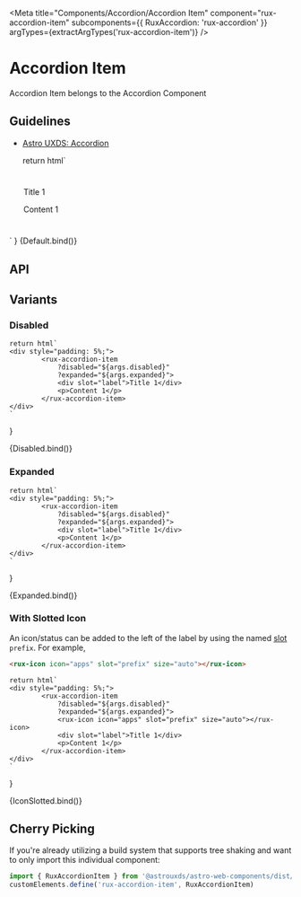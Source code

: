 
<Meta
    title="Components/Accordion/Accordion Item"
    component="rux-accordion-item"
    subcomponents={{ RuxAccordion: 'rux-accordion' }}
    argTypes={extractArgTypes('rux-accordion-item')}
/>

# Accordion Item

Accordion Item belongs to the Accordion Component

## Guidelines

-   [Astro UXDS: Accordion](https://www.astrouxds.com/components/accordion/)

    return html`
<div style="padding: 5%;">
        <rux-accordion-item 
            ?disabled="${args.disabled}"
            ?expanded="${args.expanded}">
            <div slot="label">Title 1</div>
            <p>Content 1</p>
        </rux-accordion-item>
</div>
    `
}

<Canvas>
    <Story
        name="Default"
        args={{
            disabled: false,
            expanded: false,
        }}
    >
        {Default.bind()}
    </Story>
</Canvas>

## API

<ArgsTable of="rux-accordion-item" />

## Variants

### Disabled

    return html`
    <div style="padding: 5%;">
            <rux-accordion-item 
                ?disabled="${args.disabled}"
                ?expanded="${args.expanded}">
                <div slot="label">Title 1</div>
                <p>Content 1</p>
            </rux-accordion-item>
    </div>
    `
}

<Canvas>
    <Story
        name="Disabled"
        args={{
            disabled: true,
            expanded: false,
        }}
    >
        {Disabled.bind()}
    </Story>
</Canvas>

### Expanded

    return html`
    <div style="padding: 5%;">
            <rux-accordion-item 
                ?disabled="${args.disabled}"
                ?expanded="${args.expanded}">
                <div slot="label">Title 1</div>
                <p>Content 1</p>
            </rux-accordion-item>
    </div>
    `
}

<Canvas>
    <Story
        name="Expanded"
        args={{
            disabled: false,
            expanded: true,
        }}
    >
        {Expanded.bind()}
    </Story>
</Canvas>

### With Slotted Icon

An icon/status can be added to the left of the label by using the named [slot](https://developer.mozilla.org/en-US/docs/Web/Web_Components/Using_templates_and_slots#Adding_flexibility_with_slots) `prefix`.
For example,
```html
<rux-icon icon="apps" slot="prefix" size="auto"></rux-icon>
```
    return html`
    <div style="padding: 5%;">
            <rux-accordion-item 
                ?disabled="${args.disabled}"
                ?expanded="${args.expanded}">
                <rux-icon icon="apps" slot="prefix" size="auto"></rux-icon>
                <div slot="label">Title 1</div>
                <p>Content 1</p>
            </rux-accordion-item>
    </div>
    `
}

<Canvas>
    <Story
        name="With Icon"
        args={{
            disabled: false,
            expanded: false,
        }}
    >
        {IconSlotted.bind()}
    </Story>
</Canvas>



## Cherry Picking

If you're already utilizing a build system that supports tree shaking and want to only import this individual component:

```js
import { RuxAccordionItem } from '@astrouxds/astro-web-components/dist/components/rux-accordion-item'
customElements.define('rux-accordion-item', RuxAccordionItem)
```
